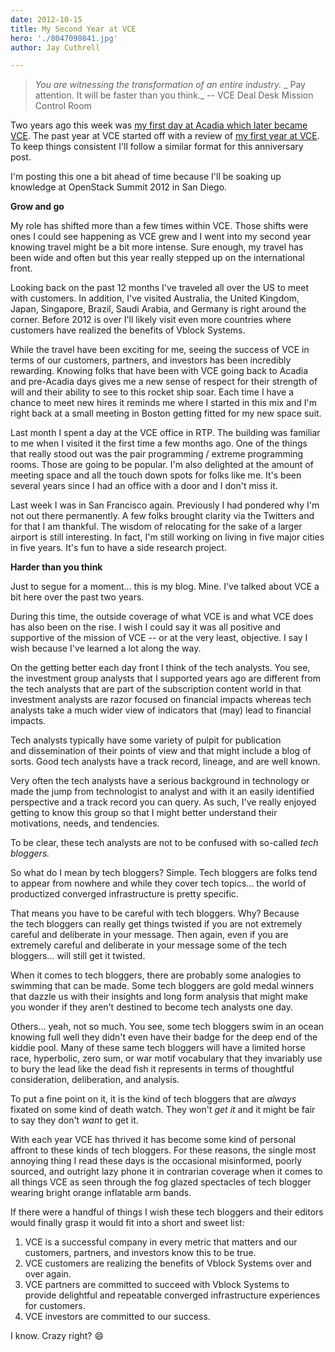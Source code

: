 ```yaml
---
date: 2012-10-15
title: My Second Year at VCE
hero: './8047090841.jpg'
author: Jay Cuthrell

---
```


> _You are witnessing the transformation of an entire industry._
_ Pay attention. It will be faster than you think._ -- VCE Deal Desk Mission Control Room


Two years ago this week was [my first day at Acadia which later became VCE](/private-clouds-ahead/). The past year at VCE started off with a review of [my first year at VCE](/my-first-year-at-vce/). To keep things consistent I'll follow a similar format for this anniversary post.

I'm posting this one a bit ahead of time because I'll be soaking up knowledge at OpenStack Summit 2012 in San Diego. 

**Grow and go**

My role has shifted more than a few times within VCE. Those shifts were ones I could see happening as VCE grew and I went into my second year knowing travel might be a bit more intense. Sure enough, my travel has been wide and often but this year really stepped up on the international front.

Looking back on the past 12 months I've traveled all over the US to meet with customers. In addition, I've visited Australia, the United Kingdom, Japan, Singapore, Brazil, Saudi Arabia, and Germany is right around the corner. Before 2012 is over I'll likely visit even more countries where customers have realized the benefits of Vblock Systems.

While the travel have been exciting for me, seeing the success of VCE in terms of our customers, partners, and investors has been incredibly rewarding. Knowing folks that have been with VCE going back to Acadia and pre-Acadia days gives me a new sense of respect for their strength of will and their ability to see to this rocket ship soar. Each time I have a chance to meet new hires it reminds me where I started in this mix and I'm right back at a small meeting in Boston getting fitted for my new space suit.

Last month I spent a day at the VCE office in RTP. The building was familiar to me when I visited it the first time a few months ago. One of the things that really stood out was the pair programming / extreme programming rooms. Those are going to be popular. I'm also delighted at the amount of meeting space and all the touch down spots for folks like me. It's been several years since I had an office with a door and I don't miss it.

Last week I was in San Francisco again. Previously I had pondered why I'm not out there permanently. A few folks brought clarity via the Twitters and for that I am thankful. The wisdom of relocating for the sake of a larger airport is still interesting. In fact, I'm still working on living in five major cities in five years. It's fun to have a side research project.

**Harder than you think**

Just to segue for a moment... this is my blog. Mine. I've talked about VCE a bit here over the past two years.

During this time, the outside coverage of what VCE is and what VCE does has also been on the rise. I wish I could say it was all positive and supportive of the mission of VCE -- or at the very least, objective. I say I wish because I've learned a lot along the way.

On the getting better each day front I think of the tech analysts. You see, the investment group analysts that I supported years ago are different from the tech analysts that are part of the subscription content world in that investment analysts are razor focused on financial impacts whereas tech analysts take a much wider view of indicators that (may) lead to financial impacts.

Tech analysts typically have some variety of pulpit for publication and dissemination of their points of view and that might include a blog of sorts. Good tech analysts have a track record, lineage, and are well known.

Very often the tech analysts have a serious background in technology or made the jump from technologist to analyst and with it an easily identified perspective and a track record you can query. As such, I've really enjoyed getting to know this group so that I might better understand their motivations, needs, and tendencies.

To be clear, these tech analysts are not to be confused with so-called _tech bloggers._

So what do I mean by tech bloggers? Simple. Tech bloggers are folks tend to appear from nowhere and while they cover tech topics... the world of productized converged infrastructure is pretty specific.

That means you have to be careful with tech bloggers. Why? Because the tech bloggers can really get things twisted if you are not extremely careful and deliberate in your message. Then again, even if you are extremely careful and deliberate in your message some of the tech bloggers... will still get it twisted.

When it comes to tech bloggers, there are probably some analogies to swimming that can be made. Some tech bloggers are gold medal winners that dazzle us with their insights and long form analysis that might make you wonder if they aren't destined to become tech analysts one day.

Others... yeah, not so much. You see, some tech bloggers swim in an ocean knowing full well they didn't even have their badge for the deep end of the kiddie pool. Many of these same tech bloggers will have a limited horse race, hyperbolic, zero sum, or war motif vocabulary that they invariably use to bury the lead like the dead fish it represents in terms of thoughtful consideration, deliberation, and analysis.

To put a fine point on it, it is the kind of tech bloggers that are _always_ fixated on some kind of death watch. They won't _get it_ and it might be fair to say they don't _want_ to get it.

With each year VCE has thrived it has become some kind of personal affront to these kinds of tech bloggers. For these reasons, the single most annoying thing I read these days is the occasional misinformed, poorly sourced, and outright lazy phone it in contrarian coverage when it comes to all things VCE as seen through the fog glazed spectacles of tech blogger wearing bright orange inflatable arm bands.

If there were a handful of things I wish these tech bloggers and their editors would finally grasp it would fit into a short and sweet list:
	
  1. VCE is a successful company in every metric that matters and our customers, partners, and investors know this to be true.
  2. VCE customers are realizing the benefits of Vblock Systems over and over again.
  3. VCE partners are committed to succeed with Vblock Systems to provide delightful and repeatable converged infrastructure experiences for customers.
  4. VCE investors are committed to our success.

I know. Crazy right? :smile:
